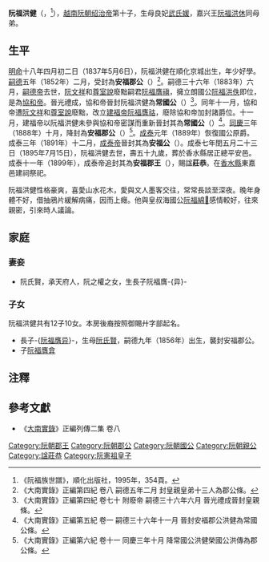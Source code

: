 '''阮福洪健'''（{{vie|v='''Nguyễn Phúc Hồng Kiện'''|hn=阮福洪健}}，{{bd|1837年|5月6日|1895年|7月15日|}}<ref>《阮福族世譜》，順化出版社，1995年，354頁。</ref>），[[越南|越南]][[阮朝|阮朝]][[绍治帝|绍治帝]]第十子，生母良妃[[武氏媛|武氏媛]]，嘉兴王[[阮福洪休|阮福洪休]]同母弟。

==生平==
[[明命|明命]]十八年四月初二日（1837年5月6日），阮福洪健在順化京城出生，年少好學。[[嗣德|嗣德]]五年（1852年）二月，受封為'''安福郡公'''（{{vie|v=An Phúc Quận Công|hn=安福郡公}}）<ref>《大南實錄》正編第四紀 卷八 嗣德五年二月 封皇親皇弟十三人為郡公條。</ref>。嗣德三十六年（1883年）六月，[[嗣德帝|嗣德帝]]去世，[[阮文祥|阮文祥]]和[[尊室說|尊室說]]廢黜嗣君[[阮福膺禛|阮福膺禛]]，擁立朗國公[[阮福洪佚|阮福洪佚]]即位，是為[[協和帝|協和帝]]。晉光禮成，協和帝晉封阮福洪健為'''常國公'''（{{vie|v=Thường Quốc Công|hn=常國公}}）<ref>《大南實錄》正編第四紀 卷七十 附廢帝 嗣德三十六年六月 晉光禮成晉封皇親條。</ref>。同年十一月，協和帝遭[[阮文祥|阮文祥]]和[[尊室說|尊室說]]廢黜，改立[[建福帝|建福帝]][[阮福膺祜|阮福膺祜]]，廢除協和帝加封諸爵位。十一月，建福帝以阮福洪健未參與協和帝密謀而重新晉封其為'''常國公'''（{{vie|v=Thường Quốc Công|hn=常國公}}）<ref>《大南實錄》正編第五紀 卷一 嗣德三十六年十一月 晉封安福郡公洪健為常國公條。</ref>。[[同慶_(阮朝)|同慶]]三年（1888年）十月，降封為'''安福郡公'''（{{vie|v=An Phúc Quận Công|hn=安福郡公}}）<ref>《大南實錄》正編第六紀 卷十一 同慶三年十月 降常國公洪健榮國公洪傳為郡公條。</ref>。[[成泰|成泰]]元年（1889年）恢復國公原爵。成泰三年（1891年）十二月，[[成泰帝|成泰帝]]晉封其為'''安福公'''（{{vie|v=An Phúc Công|hn=安福公}}）。成泰七年閏五月二十三日（1895年7月15日），阮福洪健去世，壽五十九歲，葬於香水縣居正總平安邑。成泰十一年（1899年），成泰帝追封其為'''安福郡王'''（{{vie|v=An Phúc Quận Vương|hn=安福郡王}}），賜諡'''莊恭'''。在[[香水縣|香水縣]]東嘉邑建祠祭祀。

阮福洪健性格豪爽，喜愛山水花木，愛與文人墨客交往，常常長談至深夜。晚年身體不好，借抽鴉片緩解病痛，因而上癮。他與皇叔海國公[[阮福綿𡪠|阮福綿𡪠]]感情較好，往來親密，引來時人議論。

==家庭==
===妻妾===
*阮氏賢，承天府人，阮之權之女，生長子阮福膺-{异}-

===子女===
阮福洪健共有12子10女。本房後裔按照御賜廾字部起名。
*長子-{[[阮福膺异|阮福膺异]]}-，生母[[阮氏賢|阮氏賢]]，嗣德九年（1856年）出生，襲封安福郡公。
*子[[阮福膺弇|阮福膺弇]]

==注釋==
{{reflist}}

==參考文獻==
*《[[大南實錄|大南實錄]]》正編列傳二集 卷八
{{阮憲祖子女}}
[[Category:阮朝郡王|Category:阮朝郡王]]
[[Category:阮朝郡公|Category:阮朝郡公]]
[[Category:阮朝國公|Category:阮朝國公]]
[[Category:阮朝親公|Category:阮朝親公]]
[[Category:諡莊恭|Category:諡莊恭]]
[[Category:阮憲祖皇子|Category:阮憲祖皇子]]
